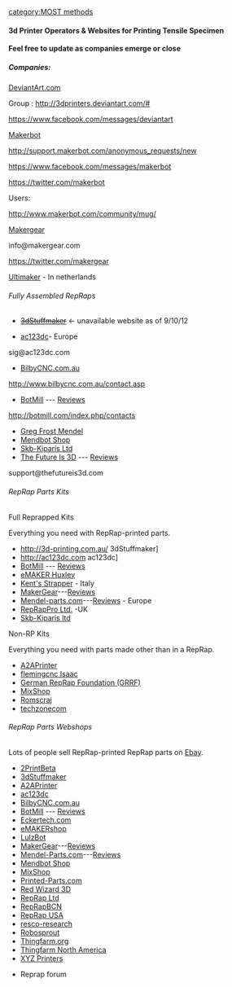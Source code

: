 {{MOST}}
[[category:MOST methods]]

====3d Printer Operators & Websites for Printing Tensile Specimen====

'''Feel free to update as companies emerge or close'''

=====Companies:=====

[http://deviantART.com DeviantArt.com]  

Group : http://3dprinters.deviantart.com/#

https://www.facebook.com/messages/deviantart


[http://www.makerbot.com/ Makerbot]

http://support.makerbot.com/anonymous_requests/new

https://www.facebook.com/messages/makerbot

https://twitter.com/makerbot

Users:

http://www.makerbot.com/community/mug/


[http://www.makergear.com/pages/about-us Makergear]

info@makergear.com

https://twitter.com/makergear


[http://www.ultimaker.com/ Ultimaker] - In netherlands

======Fully Assembled RepRaps======

* <s>[http://3d-printing.com.au/ 3dStuffmaker]</s> <- unavailable website as of 9/10/12


* [http://ac123dc.com ac123dc]- Europe

sig@ac123dc.com

* [http://www.bilbycnc.com.au/ BilbyCNC.com.au]

http://www.bilbycnc.com.au/contact.asp

* [http://www.botmill.com/ BotMill] --- [http://forums.reprap.org/read.php?1,60035,98512#msg-98512/ Reviews]

http://botmill.com/index.php/contacts

* [http://forums.reprap.org/read.php?94,92410 Greg Frost Mendel]
* [http://www.myhobbies.byethost11.com Mendbot Shop]
* [http://skb-kiparis.ru/ Skb-Kiparis Ltd]
* [http://thefutureis3d.com/ The Future Is 3D] --- [http://forums.reprap.org/read.php?1,100146/ Reviews]

support@thefutureis3d.com

======RepRap Parts Kits======


Full Reprapped Kits

Everything you need with RepRap-printed parts.

* http://3d-printing.com.au/ 3dStuffmaker]
* http://ac123dc.com ac123dc]
* [http://botmill.com BotMill] --- [http://forums.reprap.org/read.php?1,60035,98512#msg-98512/ Reviews]
* [http://igg.me/p/26971?a=130847&i=shlk eMAKER Huxley]
* [http://www.kentstrapper.blogspot.com/ Kent's Strapper] - Italy
* [http://www.makergear.com MakerGear]---[http://forums.reprap.org/read.php?1,102156/ Reviews]
* [http://www.mendel-parts.com/index.php/catalog/complete-kits/mendel-v2.html Mendel-parts.com]---[http://forums.reprap.org/read.php?1,97338 Reviews] - Europe
* [http://reprappro.com/ RepRapPro Ltd.] -UK
* [http://skb-kiparis.ru/ Skb-Kiparis ltd]

Non-RP Kits

Everything you need with parts made other than in a RepRap.

* [http://www.a2aprinter.com/ A2APrinter]
* [http://flemingcnc.com/ flemingcnc Isaac]
* [https://shop.grrf.de/index.php?main_page= German RepRap Foundation (GRRF)]
* [http://www.mixshop.ca/ MixShop]
* [http://romscraj.com/ Romscraj]
* [http://techzonecom.com/ techzonecom]

======RepRap Parts Webshops======

Lots of people sell RepRap-printed RepRap parts on [http://shop.ebay.co.uk/i.html?LH_AvailTo=3&_nkw=reprap Ebay].

* [http://www.2printbeta.de 2PrintBeta]
* [http://3d-printing.com.au/ 3dStuffmaker]
* [http://www.a2aprinter.com/ A2APrinter]
* [http://ac123dc.com ac123dc]
* [http://www.bilbycnc.com.au/ BilbyCNC.com.au]
* [http://botmill.com BotMill] --- [http://forums.reprap.org/read.php?1,60035,98512#msg-98512/ Reviews]
* [http://www.eckertech.com/ Eckertech.com]
* [http://www.emakershop.com eMAKERshop]
* [http://www.lulzbot.com/ LulzBot]
* [http://www.makergear.com/ MakerGear]---[http://forums.reprap.org/read.php?1,102156/ Reviews]
* [http://www.mendel-parts.com/index.php/catalog/printed-parts/rp-printed-parts/mendel-v2.html Mendel-Parts.com]---[http://forums.reprap.org/read.php?1,97338 Reviews]
* [http://www.myhobbies.byethost11.com Mendbot Shop]
* [http://www.mixshop.com/ MixShop]
* [http://www.printed-parts.com/ Printed-Parts.com]
* [http://www.redwizard3d.com Red Wizard 3D]
* [http://reprapltd.com RepRap Ltd]
* [http://www.reprapbcn.com/ RepRapBCN]
* [http://www.reprap-usa.com/ RepRap USA]
* [http://www.resco-research.com resco-research]
* [http://www.robosprout.com Robosprout]
* [http://thingfarm.org/ Thingfarm.org]
* [http://thingfarm.org/namerica/ Thingfarm North America]
* [http://www.xyzprinters.com/ XYZ Printers]

* Reprap forum